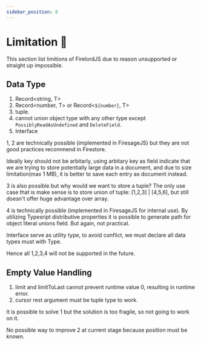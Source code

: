 ```yaml
---
sidebar_position: 8
---
```


# Limitation 🐧

This section list limitions of FirelordJS due to reason unsupported or straight up impossible.

## Data Type

1. Record<string, T>
2. Record<number, T> or Record<`${number}`, T>
3. tuple.
4. cannot union object type with any other type except `PossiblyReadAsUndefined` and `DeleteField`.
5. Interface

1, 2 are technically possible (implemented in FiresageJS) but they are not good practices recommend in Firestore.

Ideally key should not be arbitarly, using arbitary key as field indicate that we are trying to store potentially large data in a document, and due to size limitation(max 1 MB), it is better to save each entry as document instead.

3 is also possible but why would we want to store a tuple? The only use case that is make sense is to store union of tuple: [1,2,3] | [4,5,6], but still doesn't offer huge advantage over array.

4 is technically possible (implemented in FiresageJS for internal use). By utilizing Typesript distributive properties it is possible to generate path for object literal unions field. But again, not practical.

Interface serve as utility type, to avoid conflict, we must declare all data types must with Type.

Hence all 1,2,3,4 will not be supported in the future.

## Empty Value Handling

1. limit and limitToLast cannot prevent runtime value 0, resulting in runtime error.
2. cursor rest argument must be tuple type to work.

It is possible to solve 1 but the solution is too fragile, so not going to work on it.

No possible way to improve 2 at current stage because position must be known.
